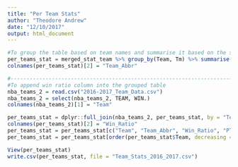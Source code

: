 ```yaml
---
title: "Per Team Stats"
author: "Theodore Andrew"
date: "12/10/2017"
output: html_document
---
```


```r
#To group the table based on team names and summarise it based on the selected variable
per_teams_stat = merged_stat_team %>% group_by(Team, Tm) %>% summarise(PTS = round(mean(PTS), digits = 1), AST = round(mean(AST), digits = 1), TRB = round(mean(TRB), digits = 1), BLK = round(mean(BLK), digits = 1), STL = round(mean(STL), digits = 1), TOV = round(mean(TOV), digits = 1), PER = round(mean(PER), digits = 1))
colnames(per_teams_stat)[2] = "Team_Abbr"

#----------------------------------------------------------------------------------------------
#To append win ratio column into the grouped table
nba_teams_2 = read.csv("2016-2017_Team_Data.csv")
nba_teams_2 = select(nba_teams_2, TEAM, WIN.)
colnames(nba_teams_2)[1] = "Team"

per_teams_stat = dplyr::full_join(nba_teams_2, per_teams_stat, by = "Team")
colnames(per_teams_stat)[2] = "Win_Ratio"
per_teams_stat = per_teams_stat[c("Team", "Team_Abbr", "Win_Ratio", "PTS", "AST", "TRB", "BLK", "STL", "TOV", "PER")]
per_teams_stat = per_teams_stat[order(per_teams_stat$Team, decreasing = F),]

View(per_teams_stat)
write.csv(per_teams_stat, file = "Team_Stats_2016_2017.csv")
```


